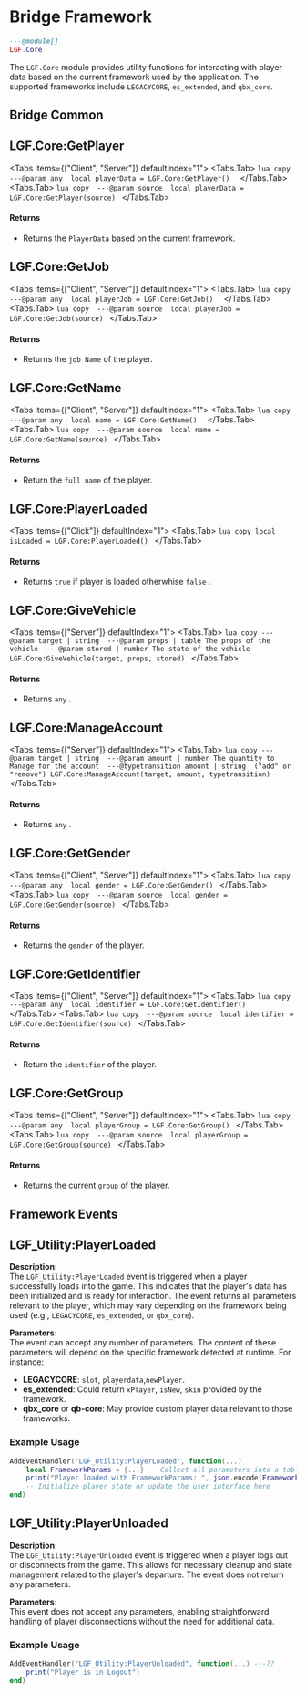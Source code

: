 
# Bridge Framework

```lua copy
---@module[]
LGF.Core
```

The `LGF.Core` module provides utility functions for interacting with player data based on the current framework used by the application. The supported frameworks include `LEGACYCORE`, `es_extended`, and `qbx_core`.

## Bridge Common

## LGF.Core:GetPlayer

<Tabs items={["Client", "Server"]} defaultIndex="1">
  <Tabs.Tab>
    ```lua copy 
    ---@param any 
    local playerData = LGF.Core:GetPlayer() 
    ```
  </Tabs.Tab>
  <Tabs.Tab>
    ```lua copy 
    ---@param source 
    local playerData = LGF.Core:GetPlayer(source)
    ```
  </Tabs.Tab>
</Tabs>

#### Returns

- Returns the `PlayerData` based on the current framework.

## LGF.Core:GetJob

<Tabs items={["Client", "Server"]} defaultIndex="1">
  <Tabs.Tab>
    ```lua copy 
    ---@param any 
    local playerJob = LGF.Core:GetJob() 
    ```
  </Tabs.Tab>
  <Tabs.Tab>
    ```lua copy 
    ---@param source 
    local playerJob = LGF.Core:GetJob(source)
    ```
  </Tabs.Tab>
</Tabs>

#### Returns

- Returns the `job Name` of the player.

## LGF.Core:GetName

<Tabs items={["Client", "Server"]} defaultIndex="1">
  <Tabs.Tab>
    ```lua copy 
    ---@param any 
    local name = LGF.Core:GetName() 
    ```
  </Tabs.Tab>
  <Tabs.Tab>
    ```lua copy 
    ---@param source 
    local name = LGF.Core:GetName(source)
    ```
  </Tabs.Tab>
</Tabs>

#### Returns

- Return the `full name` of the player.

## LGF.Core:PlayerLoaded

<Tabs items={["Click"]} defaultIndex="1">
  <Tabs.Tab>
      ```lua copy
      local isLoaded = LGF.Core:PlayerLoaded()
      ```
  </Tabs.Tab>
</Tabs>

#### Returns

- Returns `true` if player is loaded otherwhise `false` .

## LGF.Core:GiveVehicle

<Tabs items={["Server"]} defaultIndex="1">
  <Tabs.Tab>
    ```lua copy
    ---@param target | string 
    ---@param props | table The props of the vehicle 
    ---@param stored | number The state of the vehicle
    LGF.Core:GiveVehicle(target, props, stored)
    ```
  </Tabs.Tab>
</Tabs>

#### Returns

- Returns `any` .


## LGF.Core:ManageAccount

<Tabs items={["Server"]} defaultIndex="1">
  <Tabs.Tab>
    ```lua copy
    ---@param target | string 
    ---@param amount | number The quantity to Manage for the account 
    ---@typetransition amount | string  ("add" or "remove")
    LGF.Core:ManageAccount(target, amount, typetransition)
    ```
  </Tabs.Tab>
</Tabs>


#### Returns

- Returns `any` .


## LGF.Core:GetGender

<Tabs items={["Client", "Server"]} defaultIndex="1">
  <Tabs.Tab>
    ```lua copy 
    ---@param any 
    local gender = LGF.Core:GetGender()
     ```
  </Tabs.Tab>
  <Tabs.Tab>
    ```lua copy 
    ---@param source 
    local gender = LGF.Core:GetGender(source)
     ```
  </Tabs.Tab>
</Tabs>
#### Returns

- Returns the `gender` of the player.

## LGF.Core:GetIdentifier

<Tabs items={["Client", "Server"]} defaultIndex="1">
  <Tabs.Tab>
    ```lua copy 
    ---@param any 
    local identifier = LGF.Core:GetIdentifier()
     ```
  </Tabs.Tab>
  <Tabs.Tab>
    ```lua copy 
    ---@param source 
    local identifier = LGF.Core:GetIdentifier(source)
     ```
  </Tabs.Tab>
</Tabs>

#### Returns

- Return the `identifier` of the player.

## LGF.Core:GetGroup

<Tabs items={["Client", "Server"]} defaultIndex="1">
  <Tabs.Tab>
    ```lua copy 
    ---@param any 
    local playerGroup = LGF.Core:GetGroup()
     ```
  </Tabs.Tab>
  <Tabs.Tab>
    ```lua copy 
    ---@param source 
    local playerGroup = LGF.Core:GetGroup(source)
    ```
  </Tabs.Tab>
</Tabs>

#### Returns

- Returns the current `group` of the player.

## Framework Events

## LGF_Utility:PlayerLoaded

**Description**:  
The `LGF_Utility:PlayerLoaded` event is triggered when a player successfully loads into the game. This indicates that the player's data has been initialized and is ready for interaction. The event returns all parameters relevant to the player, which may vary depending on the framework being used (e.g., `LEGACYCORE`, `es_extended`, or `qbx_core`).

**Parameters**:  
The event can accept any number of parameters. The content of these parameters will depend on the specific framework detected at runtime. For instance:

- **LEGACYCORE**: `slot`, `playerdata`,`newPlayer`.
- **es_extended**: Could return `xPlayer`, `isNew`, `skin` provided by the framework.
- **qbx_core** or **qb-core**: May provide custom player data relevant to those frameworks.

### Example Usage

```lua copy
AddEventHandler("LGF_Utility:PlayerLoaded", function(...)
    local FrameworkParams = {...} -- Collect all parameters into a table
    print("Player loaded with FrameworkParams: ", json.encode(FrameworkParams))
    -- Initialize player state or update the user interface here
end)
```

## LGF_Utility:PlayerUnloaded

**Description**:  
The `LGF_Utility:PlayerUnloaded` event is triggered when a player logs out or disconnects from the game. This allows for necessary cleanup and state management related to the player's departure. The event does not return any parameters.

**Parameters**:  
This event does not accept any parameters, enabling straightforward handling of player disconnections without the need for additional data.

### Example Usage

```lua copy
AddEventHandler("LGF_Utility:PlayerUnloaded", function(...) ---??
    print("Player is in Logout")
end)
```

